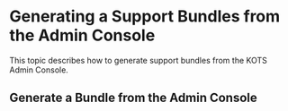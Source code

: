 
# Generating a Support Bundles from the Admin Console

This topic describes how to generate support bundles from the KOTS Admin Console.

## Generate a Bundle from the Admin Console

<GenerateBundleAdminConsole/>